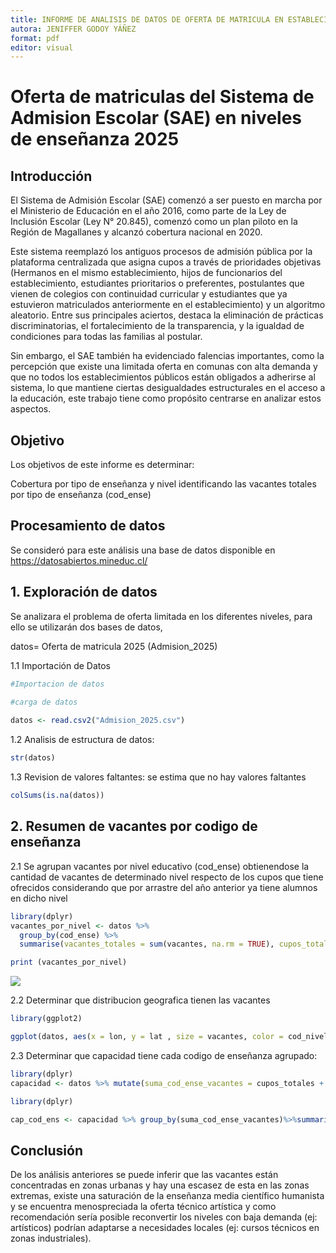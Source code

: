 ```yaml
---
title: INFORME DE ANALISIS DE DATOS DE OFERTA DE MATRICULA EN ESTABLECIMIENTOS CON EDUCACION PARVULARIA, BASICA Y MEDIA ADMISIÓN SAE 2025
autora: JENIFFER GODOY YÁÑEZ
format: pdf
editor: visual
---
```


# Oferta de matriculas del Sistema de Admision Escolar (SAE) en niveles de enseñanza 2025

## Introducción

El Sistema de Admisión Escolar (SAE) comenzó a ser puesto en marcha por el Ministerio de Educación en el año 2016, como parte de la Ley de Inclusión Escolar (Ley N° 20.845), comenzó como un plan piloto en la Región de Magallanes y alcanzó cobertura nacional en 2020.

Este sistema reemplazó los antiguos procesos de admisión pública por la plataforma centralizada que asigna cupos a través de prioridades objetivas (Hermanos en el mismo establecimiento, hijos de funcionarios del establecimiento, estudiantes prioritarios o preferentes, postulantes que vienen de colegios con continuidad curricular y estudiantes que ya estuvieron matriculados anteriormente en el establecimiento) y un algoritmo aleatorio. Entre sus principales aciertos, destaca la eliminación de prácticas discriminatorias, el fortalecimiento de la transparencia, y la igualdad de condiciones para todas las familias al postular.

Sin embargo, el SAE también ha evidenciado falencias importantes, como la percepción que existe una limitada oferta en comunas con alta demanda y que no todos los establecimientos públicos están obligados a adherirse al sistema, lo que mantiene ciertas desigualdades estructurales en el acceso a la educación, este trabajo tiene como propósito centrarse en analizar estos aspectos.

## Objetivo

Los objetivos de este informe es determinar:

Cobertura por tipo de enseñanza y nivel identificando las vacantes totales por tipo de enseñanza (cod_ense)

## Procesamiento de datos

Se consideró para este análisis una base de datos disponible en <https://datosabiertos.mineduc.cl/>

## 1. Exploración de datos

Se analizara el problema de oferta limitada en los diferentes niveles, para ello se utilizarán dos bases de datos,

datos= Oferta de matricula 2025 (Admision_2025)

1.1 Importación de Datos

```r
#Importacion de datos

#carga de datos
  
datos <- read.csv2("Admision_2025.csv")

```

1.2 Analisis de estructura de datos:

```r
str(datos)
```

1.3 Revision de valores faltantes: se estima que no hay valores faltantes

```r
colSums(is.na(datos))
```

## 2. Resumen de vacantes por codigo de enseñanza

2.1 Se agrupan vacantes por nivel educativo (cod_ense) obtienendose la cantidad de vacantes de determinado nivel respecto de los cupos que tiene ofrecidos considerando que por arrastre del año anterior ya tiene alumnos en dicho nivel

```r
library(dplyr)
vacantes_por_nivel <- datos %>%
  group_by(cod_ense) %>%
  summarise(vacantes_totales = sum(vacantes, na.rm = TRUE), cupos_totales = sum(cupos_totales, na.rm = TRUE)) %>% arrange(desc(vacantes_totales))

print (vacantes_por_nivel)
```

![](images/clipboard-1183769133.png)

2.2 Determinar que distribucion geografica tienen las vacantes

```r
library(ggplot2)

ggplot(datos, aes(x = lon, y = lat , size = vacantes, color = cod_nivel)) + geom_point(alpha = 0.6) + labs(title = "Distribucion geografica de vacantes por codigo de enseñanza") + theme_minimal()

```

2.3 Determinar que capacidad tiene cada codigo de enseñanza agrupado:

```r
library(dplyr)
capacidad <- datos %>% mutate(suma_cod_ense_vacantes = cupos_totales + vacantes)

```

```r
library(dplyr)

cap_cod_ens <- capacidad %>% group_by(suma_cod_ense_vacantes)%>%summarise(suma_total=suma_cod_ense_vacantes, na.rm = TRUE)
```

## Conclusión

De los análisis anteriores se puede inferir que las vacantes están concentradas en zonas urbanas y hay una escasez de esta en las zonas extremas, existe una saturación de la enseñanza media científico humanista y se encuentra menospreciada la oferta técnico artística y como recomendación sería posible reconvertir los niveles con baja demanda (ej: artísticos) podrían adaptarse a necesidades locales (ej: cursos técnicos en zonas industriales).
